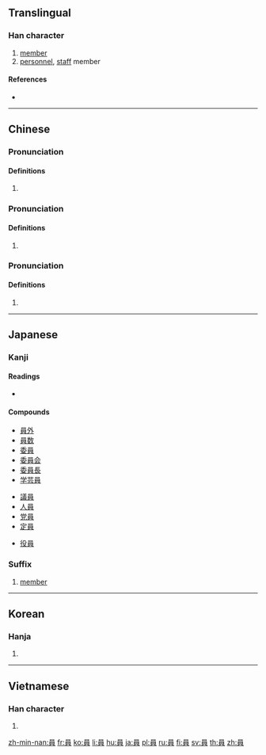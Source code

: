 {{also|员}}
==Translingual==

===Han character===
{{Han char|rn=30|rad=口|as=07|sn=10|four=60806|canj=RBUC|ids=⿱口貝}}

# [[member]]
# [[personnel]], [[staff]] member

====References====
* {{Han ref|kx=0189.310|dkj=03633|dj=0409.190|hdz=10628.060|uh=54E1|ud=21729|bh=ADFB|bd=44539}}

----

==Chinese==
{{zh-forms|s=员}}

===Pronunciation===
{{zh-pron
|m=yuán
|c=jyun4
|h=pfs=yèn
|mn=îⁿ/oân/goân
|mn_note=îⁿ - vernacular; oân, goân - literary
|mn-t=uêng5/uang5
|mn-t_note=uêng5 - Chaozhou; uang5 - Shantou
|w=
|mc=
|oc=1,1
|ma=y
|cat=n
}}
{{attention|zh|mc data at 貟}}

====Definitions====
{{zh-hanzi}}

# {{rfdef|zh}}

===Pronunciation===
{{zh-pron
|m=yún
|c=wan4
|h=
|mn=
|mn-t=ung5
|w=
|mc=y
|oc=2,2
|ma=y
|cat=n
}}

====Definitions====
{{zh-hanzi}}

# {{rfdef|zh}}

===Pronunciation===
{{zh-pron
|m=yùn
|c=wan6
|h=
|mn=
|mn-t=ung6
|w=
|mc=
|oc=
|ma=y
|cat=pn
}}

====Definitions====
{{zh-hanzi}}

# {{surname|lang=zh}}

----

==Japanese==

===Kanji===
{{ja-kanji|grade=3|rs=口07}}

====Readings====
* {{ja-readings|on=[[いん]] (in), [[えん]] (en)|kun=[[かず]] (kazu)}}

====Compounds====
{{top2}}
* [[員外]]
* [[員数]]
* [[委員]]
* [[委員会]]
* [[委員長]]
* [[学芸員]]
{{mid2}}
* [[議員]]
* [[人員]]
* [[党員]]
* [[定員]]
<!-- 服務員 waiter is a Chinese word, not used in Japanese -->
* [[役員]]
{{bottom}}

===Suffix===
{{ja-pos|いん|suffix}}

# [[member]]

----

==Korean==

===Hanja===
{{ko-hanja|hangeul=원|rv=won|mr=wŏn}}

# {{defn|lang=ko|sort=口07}}

----

==Vietnamese==

===Han character===
{{vi-hantu|[[viên]], [[von]]|rs=口07}}

# {{defn|lang=vi|sort=口07}}

[[zh-min-nan:員]]
[[fr:員]]
[[ko:員]]
[[li:員]]
[[hu:員]]
[[ja:員]]
[[pl:員]]
[[ru:員]]
[[fi:員]]
[[sv:員]]
[[th:員]]
[[zh:員]]